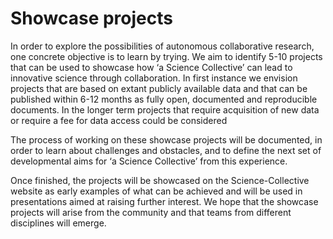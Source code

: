 # Showcase projects
In order to explore the possibilities of autonomous collaborative research, one
concrete objective is to learn by trying. We aim to identify 5-10 projects that
can be used to showcase how 'a Science Collective' can lead to innovative
science through collaboration. In first instance we envision projects that are
based on extant publicly available data and that can be published within 6-12
months as fully open, documented and reproducible documents. In the longer term
projects that require acquisition of new data or require a fee for data access
could be considered

The process of working on these showcase projects will be documented, in order
to learn about challenges and obstacles, and to define the next set of
developmental aims for 'a Science Collective' from this experience.

Once finished, the projects will be showcased on the Science-Collective website
as early examples of what can be achieved and will be used in presentations
aimed at raising further interest. We hope that the showcase projects will
arise from the community and that teams from different disciplines will emerge.
